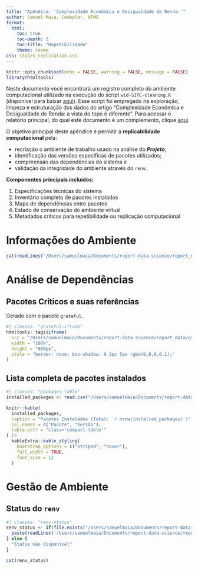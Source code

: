 ```yaml
---
title: "Apêndice: 'Complexidade Econômica e Desigualdade de Renda:'"
author: Samuel Maia, Cedeplar, UFMG
format: 
  html:
    toc: true
    toc-depth: 2
    toc-title: "Repetibilidade"
    theme: cosmo
css: styles_replication.css
---
```


```r
knitr::opts_chunk$set(echo = FALSE, warning = FALSE, message = FALSE)
library(htmltools)
```

Neste documento você encontrará um registro completo do ambiente computacional utilizado na execução do script `wid-SITC-cleaning.R` (disponível para baixar [aqui](wid-SITC-cleaning.R)). Esse script foi empregado na exploração, limpeza e estruturação dos dados do artigo "Complexidade Econômica e Desigualdade de Renda: a vista do topo é diferente". Para acessar o relatório principal, do qual este documento é um complemento, clique [aqui](https://samuelmaiabr.github.io/).
 
O objetivo principal deste apêndice é permitir a **replicabilidade computacional** pela:

- recriação o ambiente de trabalho usado na análise do ***Projeto***;
- identificação das versões específicas de pacotes utilizados;
- compreensão  das dependências do sistema e
- validação da integridade do ambiente através do `renv`.

**Componentes principais incluídos:**

1. Especificações técnicas do sistema
2. Inventário completo de pacotes instalados
3. Mapa de dependências entre pacotes
4. Estado de conservação do ambiente virtual
5. Metadados críticos para repetibilidade ou replicação computacional

# Informações do Ambiente {.unnumbered}

```r
cat(readLines("/Users/samuelmaia/Documents/report-data-science/report_data/session_infos_cleaning.txt"), sep = "\n")
```

# Análise de Dependências {.unnumbered}

## Pacotes Críticos e suas referências

Gerado com o pacote `grateful`.

```r
#| classes: "grateful-iframe"
htmltools::tags$iframe(
  src = "/Users/samuelmaia/Documents/report-data-science/report_data/grateful-reports_cleaning-1.html",
  width = "100%",
  height = "600px",
  style = "border: none; box-shadow: 0 2px 5px rgba(0,0,0,0.1);"
)
```

## Lista completa de pacotes instalados
```r
#| classes: "packages-table"
installed_packages <- read.csv("/Users/samuelmaia/Documents/report-data-science/report_data/installed_packagess_cleaning.csv")

knitr::kable(
  installed_packages,
  caption = "Pacotes Instalados (Total: `r nrow(installed_packages)`)",
  col.names = c("Pacote", "Versão"),
  table.attr = "class='compact-table'"
) |> 
  kableExtra::kable_styling(
    bootstrap_options = c("striped", "hover"),
    full_width = TRUE,
    font_size = 12
  )
```

# Gestão de Ambiente {.unnumbered}

## Status do `renv`
```r
#| classes: "renv-status"
renv_status <- if(file.exists("/Users/samuelmaia/Documents/report-data-science/report_data/renv_status_cleaning.txt")) {
  paste(readLines('/Users/samuelmaia/Documents/report-data-science/report_data/renv_status_cleaning.txt'), collapse = "\n")
} else {
  "Status não disponível"
}

cat(renv_status)
```
